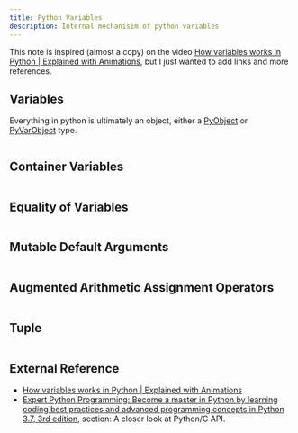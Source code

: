 ```yaml
---
title: Python Variables
description: Internal mechanisim of python variables
---
```


This note is inspired (almost a copy) on the video [How variables works in Python | Explained with Animations](https://www.youtube.com/watch?v=Bz3ir-vKqkk), but I just wanted to add links and more references.

## Variables

Everything in python is ultimately an object, either a [PyObject](https://docs.python.org/3/c-api/structures.html#c.PyObject) or [PyVarObject](https://docs.python.org/3/c-api/structures.html#c.PyVarObject) type.


<Drawio
    file="python-vars.drawio"
    page="1"
    description="PyObject example."
/>


```python filename="pyobject.py" remoteURL="https://raw.githubusercontent.com/harleylara/python/refs/heads/master/vars/pyobject.py"
```

## Container Variables

<Drawio
    file="python-vars.drawio"
    page="2"
    description="PyObject example."
/>

```python filename="pyvarobject.py" remoteURL="https://raw.githubusercontent.com/harleylara/python/refs/heads/master/vars/pyvarobject.py"
```

## Equality of Variables

```python filename="equality.py" remoteURL="https://raw.githubusercontent.com/harleylara/python/refs/heads/master/vars/equality.py"
```

## Mutable Default Arguments

```python filename="mutable_default.py" remoteURL="https://raw.githubusercontent.com/harleylara/python/refs/heads/master/vars/mutable_default.py"
```

## Augmented Arithmetic Assignment Operators

```python filename="assig.py" remoteURL="https://raw.githubusercontent.com/harleylara/python/refs/heads/master/vars/assig.py"
```

## Tuple

```python filename="assig.py" remoteURL="https://raw.githubusercontent.com/harleylara/python/refs/heads/master/vars/tuple.py"
```

## External Reference

- [How variables works in Python | Explained with Animations](https://www.youtube.com/watch?v=Bz3ir-vKqkk)
- [Expert Python Programming: Become a master in Python by learning coding best practices and advanced programming concepts in Python 3.7, 3rd edition](https://www.packtpub.com/en-DE/product/expert-python-programming-9781789808896), section: A closer look at Python/C API.

